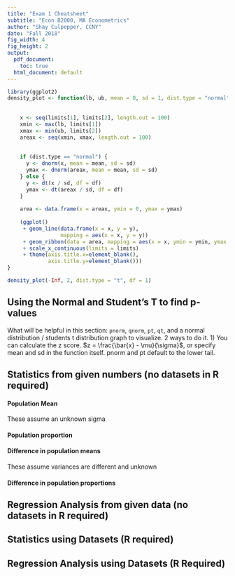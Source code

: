 ```yaml
---
title: "Exam 1 Cheatsheet"
subtitle: "Econ B2000, MA Econometrics"
author: "Shay Culpepper, CCNY"
date: "Fall 2018"
fig_width: 4
fig_height: 2 
output:
  pdf_document: 
    toc: true
  html_document: default
---
```

```r
library(ggplot2)
density_plot <- function(lb, ub, mean = 0, sd = 1, dist.type = "normal", df = FALSE, limits = c(mean - 3 * sd, mean + 3 * sd)) {
    
  
    x <- seq(limits[1], limits[2], length.out = 100)
    xmin <- max(lb, limits[1])
    xmax <- min(ub, limits[2])
    areax <- seq(xmin, xmax, length.out = 100)
    
    
    if (dist.type == "normal") {
      y <- dnorm(x, mean = mean, sd = sd)
      ymax <- dnorm(areax, mean = mean, sd = sd)
    } else {
      y <- dt(x / sd, df = df)
      ymax <- dt(areax / sd, df = df)
    }
    
    area <- data.frame(x = areax, ymin = 0, ymax = ymax)
    
    (ggplot()
     + geom_line(data.frame(x = x, y = y),
                 mapping = aes(x = x, y = y))
     + geom_ribbon(data = area, mapping = aes(x = x, ymin = ymin, ymax = ymax))
     + scale_x_continuous(limits = limits)
     + theme(axis.title.x=element_blank(),
             axis.title.y=element_blank()))
}
```

```r
density_plot(-Inf, 2, dist.type = "t", df = 1)
```

## Using the Normal and Student's T to find p-values
What will be helpful in this section: ``pnorm``, ``qnorm``, ``pt``, ``qt``, and a normal distribution / students t distribution graph to visualize. 2 ways to do it. 1) You can calculate the z score. $z = \frac{\bar{x} - \mu}{\sigma}$, or specify mean and sd in the function itself. pnorm and pt default to the lower tail. 


## Statistics from given numbers (no datasets in R required)

#### Population Mean
These assume an unknown sigma
\begin{align} \nonumber
  E = (t_{\alpha / 2}) \frac{s}{\sqrt{n}} &&
  df = n - 1 &&
  t = \frac{\bar{x} - \mu}{\frac{s}{\sqrt{n}}}
\end{align}


#### Population proportion

\begin{align} \nonumber
  E = z_{\alpha / 2}  \sqrt{\frac{\hat{p}(1 - \hat{p}) }{n} } &&
  z = \frac{\hat{p} - p}{\sqrt{ \frac{p(1-p)}{n} }} &&
  n =  p(1-p)\left( \frac{z_{\alpha / 2}}{E}  \right)^2
\end{align}



#### Difference in population means
These assume variances are different and unknown

\begin{align} \nonumber
  E = 
    t_{\alpha / 2}
    \sqrt{
      \frac{s_1^2}{n_1} + \frac{s_2^2}{n_2}
    } &&
  df = min(n_1, n_2) - 1  &&
  t = \frac{
      \left(\bar{x}_1 - \bar{x}_2 \right) - 
      \left(\mu_1 - \mu_2 \right)}
    {\sqrt{
      \frac{s_1^2}{n_1} + \frac{s_2^2}{n_2}
    }}
\end{align}


#### Difference in population proportions

\begin{align} \nonumber
  E = z_{\alpha / 2} \sqrt { 
    \frac{ \hat{p}_1 (1 - \hat{p}_1) }{n_1} + \frac{ \hat{p}_2 (1 - \hat{p}_2)}{n_2} 
    } &&
  \bar{p} = \frac{x_1 + x_2}{n_1 + n_2} &&
  z = \frac{
  \left(\hat{p}_1 - \hat{p}_2 \right) - 
  \left(p_1 - p_2 \right)}
  {\sqrt{
    \bar{p} \left( 1 - \bar{p}\right) \left( \frac{1}{n_1} + \frac{1}{n_2} \right)
  }}
\end{align}


## Regression Analysis from given data (no datasets in R required)

## Statistics using Datasets (R required)

## Regression Analysis using Datasets (R Required)
